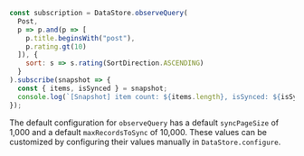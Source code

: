 ```js
const subscription = DataStore.observeQuery(
  Post,
  p => p.and(p => [
    p.title.beginsWith("post"),
    p.rating.gt(10)
  ]), {
    sort: s => s.rating(SortDirection.ASCENDING)
  }
).subscribe(snapshot => {
  const { items, isSynced } = snapshot;
  console.log(`[Snapshot] item count: ${items.length}, isSynced: ${isSynced}`);
});
```

<Callout>

The default configuration for `observeQuery` has a default `syncPageSize` of 1,000 and a default `maxRecordsToSync` of 10,000. These values can be customized by configuring their values manually in `DataStore.configure`.

</Callout>
